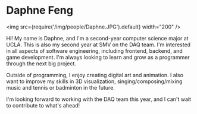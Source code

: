 # Daphne Feng

<img src={require('/img/people/Daphne.JPG').default} width="200" />

Hi! My name is Daphne, and I'm a second-year computer science major at UCLA. This is also my second year at SMV on the DAQ team.
I'm interested in all aspects of software engineering, including frontend, backend, and game development. 
I'm always looking to learn and grow as a programmer through the next big project.  

Outside of programming, I enjoy creating digital art and animation. 
I also want to improve my skills in 3D visualization, singing/composing/mixing music and tennis or badminton in the future.  

I'm looking forward to working with the DAQ team this year, and I can't wait to contribute to what's ahead!